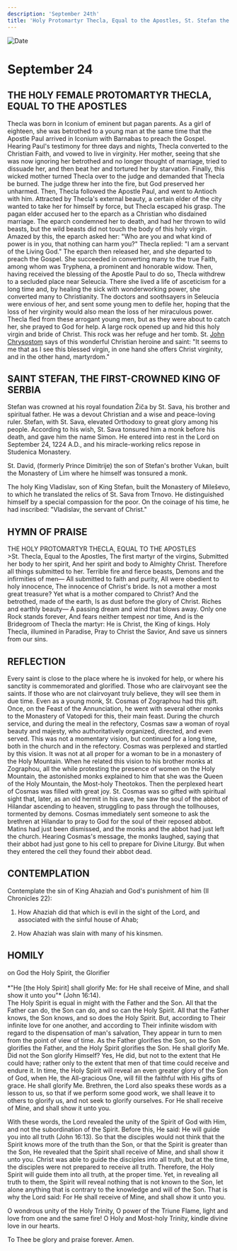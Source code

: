 ```yaml
---
description: 'September 24th'
title: 'Holy Protomartyr Thecla, Equal to the Apostles, St. Stefan the First-Crowned King of Serbia'
---
```


<CustomPaginator />
<RunningHead />

<Image src="/title-imprint.png" height={68} width={50} alt="Date" className="title-imprint"/>

# <div id="date">September <Image className="four-dot" src="/four-dot.png" height={15} width={15} alt="" />24</div>

## THE HOLY FEMALE PROTOMARTYR THECLA, EQUAL TO THE APOSTLES

Thecla was born in Iconium of eminent but pagan parents. As a girl of eighteen, she was betrothed to a young man at the same time that the Apostle Paul arrived in Iconium with Barnabas to preach the Gospel. Hearing Paul's testimony for three days and nights, Thecla converted to the Christian Faith, and vowed to live in virginity. Her mother, seeing that she was now ignoring her betrothed and no longer thought of marriage, tried to dissuade her, and then beat her and tortured her by starvation. Finally, this wicked mother turned Thecla over to the judge and demanded that Thecla be burned. The judge threw her into the fire, but God preserved her unharmed. Then, Thecla followed the Apostle Paul, and went to Antioch with him. Attracted by Thecla's external beauty, a certain elder of the city wanted to take her for himself by force, but Thecla escaped his grasp. The pagan elder accused her to the eparch as a Christian who disdained marriage. The eparch condemned her to death, and had her thrown to wild beasts, but the wild beasts did not touch the body of this holy virgin. Amazed by this, the eparch asked her: "Who are you and what kind of power is in you, that nothing can harm you?" Thecla replied: "I am a servant of the Living God." The eparch then released her, and she departed to preach the Gospel. She succeeded in converting many to the true Faith, among whom was Tryphena, a prominent and honorable widow. Then, having received the blessing of the Apostle Paul to do so, Thecla withdrew to a secluded place near Seleucia. There she lived a life of asceticism for a long time and, by healing the sick with wonderworking power, she converted many to Christianity. The doctors and soothsayers in Seleucia were envious of her, and sent some young men to defile her, hoping that the loss of her virginity would also mean the loss of her miraculous power. Thecla fled from these arrogant young men, but as they were about to catch her, she prayed to God for help. A large rock opened up and hid this holy virgin and bride of Christ. This rock was her refuge and her tomb. St. [John Chrysostom](/november/13th) says of this wonderful Christian heroine and saint: "It seems to me that as I see this blessed virgin, in one hand she offers Christ virginity, and in the other hand, martyrdom."

## SAINT STEFAN, THE FIRST-CROWNED KING OF SERBIA

Stefan was crowned at his royal foundation Žiča by St. Sava, his brother and spiritual father. He was a devout Christian and a wise and peace-loving ruler. Stefan, with St. Sava, elevated Orthodoxy to great glory among his people. According to his wish, St. Sava tonsured him a monk before his death, and gave him the name Simon. He entered into rest in the Lord on September 24, 1224 A.D., and his miracle-working relics repose in Studenica Monastery.

St. David, (formerly Prince Dimitrije) the son of Stefan's brother Vukan, built the Monastery of Lim where he himself was tonsured a monk.

The holy King Vladislav, son of King Stefan, built the Monastery of Mileševo, to which he translated the relics of St. Sava from Trnovo. He distinguished himself by a special compassion for the poor. On the coinage of his time, he had inscribed: "Vladislav, the servant of Christ."


## HYMN OF PRAISE
<div style={{textAlign:'center', color:'crimson', fontWeight:'bold'}}>
THE HOLY PROTOMARTYR THECLA, EQUAL TO THE APOSTLES
</div>
>St. Thecla, Equal to the Apostles,   
The first martyr of the virgins,  
Submitted her body to her spirit,  
And her spirit and body to Almighty Christ.  
Therefore all things submitted to her.  
Terrible fire and fierce beasts,  
Demons and the infirmities of men—  
All submitted to faith and purity,  
All were obedient to holy innocence,   
The innocence of Christ's bride.  
Is not a mother a most great treasure?   
Yet what is a mother compared to Christ?  
And the betrothed, made of the earth,  
Is as dust before the glory of Christ.  
Riches and earthly beauty—  
A passing dream and wind that blows away.  
Only one Rock stands forever,  
And fears neither tempest nor time,  
And is the Bridegroom of Thecla the martyr:  
He is Christ, the King of kings.  
Holy Thecla, illumined in Paradise,  
Pray to Christ the Savior,  
And save us sinners from our sins.  


## REFLECTION

Every saint is close to the place where he is invoked for help, or where his sanctity is commemorated and glorified. Those who are clairvoyant see the saints. If those who are not clairvoyant truly believe, they will see them in due time. Even as a young monk, St. Cosmas of Zographou had this gift. Once, on the Feast of the Annunciation, he went with several other monks to the Monastery of Vatopedi for this, their main feast. During the church service, and during the meal in the refectory, Cosmas saw a woman of royal beauty and majesty, who authoritatively organized, directed, and even served. This was not a momentary vision, but continued for a long time, both in the church and in the refectory. Cosmas was perplexed and startled by this vision. It was not at all proper for a woman to be in a monastery of the Holy Mountain. When he related this vision to his brother monks at Zographou, all the while protesting the presence of women on the Holy Mountain, the astonished monks explained to him that she was the Queen of the Holy Mountain, the Most-holy Theotokos. Then the perplexed heart of Cosmas was filled with great joy. St. Cosmas was so gifted with spiritual sight that, later, as an old hermit in his cave, he saw the soul of the abbot of Hilandar ascending to heaven, struggling to pass through the tollhouses, tormented by demons. Cosmas immediately sent someone to ask the brethren at Hilandar to pray to God for the soul of their reposed abbot. Matins had just been dismissed, and the monks and the abbot had just left the church. Hearing Cosmas's message, the monks laughed, saying that their abbot had just gone to his cell to prepare for Divine Liturgy. But when they entered the cell they found their abbot dead.


## CONTEMPLATION

Contemplate the sin of King Ahaziah and God's punishment of him (II Chronicles 22):

1. How Ahaziah did that which is evil in the sight of the Lord, and associated with the sinful house of Ahab;

2. How Ahaziah was slain with many of his kinsmen.


## HOMILY
<div style={{textAlign:'center', color:'crimson', fontWeight:'bold'}}>
on God the Holy Spirit, the Glorifier
</div>
<br />
<div style={{textAlign:'right'}}>
*"He [the Holy Spirit] shall glorify Me: for He shall receive of Mine, and shall show it unto you"* (John 16:14).
</div>
The Holy Spirit is equal in might with the Father and the Son. All that the Father can do, the Son can do, and so can the Holy Spirit. All that the Father knows, the Son knows, and so does the Holy Spirit. But, according to Their infinite love for one another, and according to Their infinite wisdom with regard to the dispensation of man's salvation, They appear in turn to men from the point of view of time. As the Father glorifies the Son, so the Son glorifies the Father, and the Holy Spirit glorifies the Son. He shall glorify Me. Did not the Son glorify Himself? Yes, He did, but not to the extent that He could have; rather only to the extent that men of that time could receive and endure it. In time, the Holy Spirit will reveal an even greater glory of the Son of God, when He, the All-gracious One, will fill the faithful with His gifts of grace. He shall glorify Me. Brethren, the Lord also speaks these words as a lesson to us, so that if we perform some good work, we shall leave it to others to glorify us, and not seek to glorify ourselves. For He shall receive of Mine, and shall show it unto you.

With these words, the Lord revealed the unity of the Spirit of God with Him, and not the subordination of the Spirit. Before this, He said: He will guide you into all truth (John 16:13). So that the disciples would not think that the Spirit knows more of the truth than the Son, or that the Spirit is greater than the Son, He revealed that the Spirit shall receive of Mine, and shall show it unto you. Christ was able to guide the disciples into all truth, but at the time, the disciples were not prepared to receive all truth. Therefore, the Holy Spirit will guide them into all truth, at the proper time. Yet, in revealing all truth to them, the Spirit will reveal nothing that is not known to the Son, let alone anything that is contrary to the knowledge and will of the Son. That is why the Lord said: For He shall receive of Mine, and shall show it unto you. 

O wondrous unity of the Holy Trinity, O power of the Triune Flame, light and love from one and the same fire! O Holy and Most-holy Trinity, kindle divine love in our hearts.

To Thee be glory and praise forever. Amen.